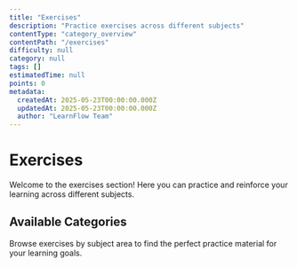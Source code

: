 ```yaml
---
title: "Exercises"
description: "Practice exercises across different subjects"
contentType: "category_overview"
contentPath: "/exercises"
difficulty: null
category: null
tags: []
estimatedTime: null
points: 0
metadata:
  createdAt: 2025-05-23T00:00:00.000Z
  updatedAt: 2025-05-23T00:00:00.000Z
  author: "LearnFlow Team"
---
```


# Exercises

Welcome to the exercises section! Here you can practice and reinforce your learning across different subjects.

## Available Categories

Browse exercises by subject area to find the perfect practice material for your learning goals.
